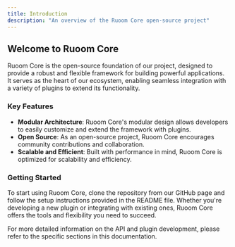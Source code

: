 ```yaml
---
title: Introduction
description: "An overview of the Ruoom Core open-source project"
---
```


## Welcome to Ruoom Core

Ruoom Core is the open-source foundation of our project, designed to provide a robust and flexible framework for building powerful applications. It serves as the heart of our ecosystem, enabling seamless integration with a variety of plugins to extend its functionality.

### Key Features

- **Modular Architecture**: Ruoom Core's modular design allows developers to easily customize and extend the framework with plugins.
- **Open Source**: As an open-source project, Ruoom Core encourages community contributions and collaboration.
- **Scalable and Efficient**: Built with performance in mind, Ruoom Core is optimized for scalability and efficiency.

### Getting Started

To start using Ruoom Core, clone the repository from our GitHub page and follow the setup instructions provided in the README file. Whether you're developing a new plugin or integrating with existing ones, Ruoom Core offers the tools and flexibility you need to succeed.

For more detailed information on the API and plugin development, please refer to the specific sections in this documentation.
